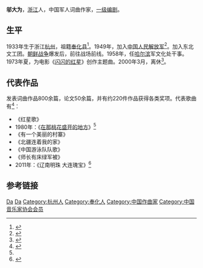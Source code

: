 '''邬大为'''{{BD|1933年|||}}，[[浙江|浙江]]人，中国军人词曲作家，[[一级编剧|一级编剧]]。

== 生平 ==
1933年生于浙江[[杭州|杭州]]，祖籍[[奉化县|奉化县]]<ref name="wu song">{{cite web |url=http://nb.ifeng.com/nbxw/detail_2015_05/05/3858205_0.shtml |title=蒋大为在央视披露：与奉化溪口有渊源 |publisher=凤凰网 |date=2015年5月5日 |accessdate=2015年5月13日 |archive-date=2015年5月18日 |archive-url=https://web.archive.org/web/20150518071339/http://nb.ifeng.com/nbxw/detail_2015_05/05/3858205_0.shtml |dead-url=no }}</ref>。1949年，加入[[中国人民解放军|中国人民解放军]]<ref>{{cite web |url=http://www.tianjinwe.com/cul/jbfk/201411/t20141128_739175.html |title=超阅之满庭芳：桃花依然盛开 |publisher=天津网 |date=2014-11-28 |accessdate=2015-05-13 |archive-date=2015-05-18 |archive-url=https://web.archive.org/web/20150518074323/http://www.tianjinwe.com/cul/jbfk/201411/t20141128_739175.html |dead-url=no }}</ref>。加入东北文工团。[[朝鲜战争|朝鲜战争]]爆发后，前往战场前线。1958年，任[[哈尔滨|哈尔滨]]军文化处干事。1973年夏，为电影《[[闪闪的红星|闪闪的红星]]》创作主题曲。2000年3月，离休<ref>{{cite web |url=http://mil.news.sina.com.cn/2005-03-18/0729273876.html |title=邬大为从“桃花盛开的地方”走来(图) |publisher=新浪网 |date=2005年3月18日 |accessdate=2015-05-13 |archive-date=2015-05-18 |archive-url=https://web.archive.org/web/20150518085534/http://mil.news.sina.com.cn/2005-03-18/0729273876.html |dead-url=no }}</ref>。

== 代表作品 ==
发表词曲作品800余篇，论文50余篇，并有约220件作品获得各类奖项。代表歌曲有<ref>{{cite journal |author=王海涛 |title=论如何唱好美声作品——以邬大为、李鹏程美声作品《心中的祖国》为例 |journal=《戏剧之家》 |issue=第03期 |year=2014 |url=http://wuxizazhi.cnki.net/Search/XJZT201403070.html |access-date=2015-05-13 |archive-date=2015-05-18 |archive-url=https://web.archive.org/web/20150518083228/http://wuxizazhi.cnki.net/Search/XJZT201403070.html |dead-url=no }}</ref>：
* 《红星歌》
* 1980年：《[[在那桃花盛开的地方|在那桃花盛开的地方]]》<ref name="wu song"/>
* 《有一个美丽的村寨》
* 《北疆连着我的家》
* 《中国游泳队队歌》
* 《师长有床绿军被》
* 2011年：《辽南明珠 大连瑰宝》<ref>{{cite web |url=http://dalian.dlxww.com/content/2011-04/11/content_82068.htm |title=邬大为携铁源为甘井子写区歌 |publisher=大连新闻网 |date=2011-04-11 |access-date=2015-05-13 |archive-url=https://web.archive.org/web/20150518102356/http://dalian.dlxww.com/content/2011-04/11/content_82068.htm# |archive-date=2015-05-18 |dead-url=yes }}</ref>

== 参考链接 ==
{{reflist|2}}

{{中国音乐家协会第四届理事会}}

{{Authority control}}
{{DEFAULTSORT:Wu邬}}
[[Category:邬姓|Da]]
[[Category:奉川邬氏|Da]]
[[Category:杭州人|Category:杭州人]]
[[Category:奉化人|Category:奉化人]]
[[Category:中国作曲家|Category:中国作曲家]]
[[Category:中国音乐家协会会员|Category:中国音乐家协会会员]]